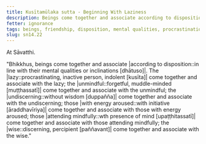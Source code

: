 ```yaml
---
title: Kusītamūlaka sutta - Beginning With Laziness
description: Beings come together and associate according to disposition. The lazy come together and associate with the lazy, and other pairs of dispositions are mentioned.
fetter: ignorance
tags: beings, friendship, disposition, mental qualities, procrastination, unmindful, undiscerning, aroused energy, mindful, undiscerning, lazy, wise, sn, sn12-21, sn14
slug: sn14.22
---
```


At Sāvatthi.

"Bhikkhus, beings come together and associate \|according to disposition::in line with their mental qualities or inclinations [dhātuso]|. The |lazy::procrastinating, inactive person, indolent [kusīta]| come together and associate with the lazy; the |unmindful::forgetful, muddle-minded [muṭṭhassatī]| come together and associate with the unmindful; the |undiscerning::without wisdom [duppañña]| come together and associate with the undiscerning; those \|with energy aroused::with initiative [āraddhavīriya]| come together and associate with those with energy aroused; those \|attending mindfully::wth presence of mind [upaṭṭhitassatī]| come together and associate with those attending mindfully; the |wise::discerning, percipient [paññavant]| come together and associate with the wise."